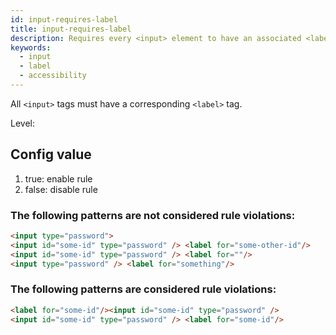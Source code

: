 ```yaml
---
id: input-requires-label
title: input-requires-label
description: Requires every <input> element to have an associated <label> for accessibility compliance.
keywords:
  - input
  - label
  - accessibility
---
```



All `<input>` tags must have a corresponding `<label>` tag.

Level: <Badge text="Warning" variant="caution" />

## Config value

1. true: enable rule
2. false: disable rule


### The following patterns are **not** considered rule violations:

```html
<input type="password">
<input id="some-id" type="password" /> <label for="some-other-id"/>
<input id="some-id" type="password" /> <label for=""/>
<input type="password" /> <label for="something"/>
```

### The following patterns are considered rule violations:

```html
<label for="some-id"/><input id="some-id" type="password" />
<input id="some-id" type="password" /> <label for="some-id"/>
```
